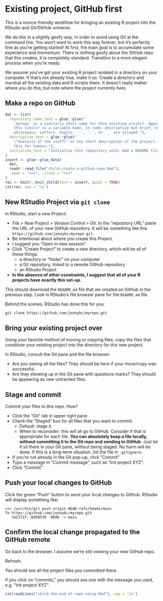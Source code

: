 # Existing project, GitHub first {#existing-github-first}

This is a novice-friendly workflow for bringing an existing R project into the RStudio and Git/GitHub universe.

We do this in a slightly goofy way, in order to avoid using Git at the command line.
You won't want to work this way forever, but it's perfectly fine as you're getting started!
At first, the main goal is to accumulate some experience and momentum.
There is nothing goofy about the GitHub repo that this creates, it is completely standard.
Transition to a more elegant process when you're ready.

We assume you've got your existing R project isolated in a directory on your computer.
If that's not already true, make it so.
Create a directory and marshal all the existing data and R scripts there.
It doesn't really matter where you do this, but note where the project currently lives.

## Make a repo on GitHub

```r
dat <- list(
  repository_name_text = glue::glue("
    `myrepo` or a similarly short name for this existing project. Approach \\
    this similar to a variable name, in code: descriptive but brief, no \\
    whitespace. Letters, digits, `-`, `.`, or `_` are allowed."),
  description_text = glue::glue("
    \"Analysis of the stuff\" or any short description of the project. Write \\
    this for humans."),
  initialize_text = "Initialize this repository with: Add a README file."
)
insert <- glue::glue_data(
  dat,
  readr::read_file("child-create-a-github-repo.Rmd"),
  .open = "<<<", .close = ">>>"
)
res <- knitr::knit_child(text = insert, quiet = TRUE)
cat(res, sep = '\n')
```

## New RStudio Project via `git clone`

In RStudio, start a new Project:

* *File > New Project > Version Control > Git*. In the "repository URL" paste the URL of your new GitHub repository. It will be something like this `https://github.com/jennybc/myrepo.git`.
* Be intentional about where you create this Project.
* I suggest you "Open in new session".
* Click "Create Project" to create a new directory, which will be all of these things:
  - a directory or "folder" on your computer
  - a Git repository, linked to a remote GitHub repository
  - an RStudio Project
* **In the absence of other constraints, I suggest that all of your R projects have exactly this set-up.**

This should download the `README.md` file that we created on GitHub in the previous step.
Look in RStudio's file browser pane for the `README.md` file.

Behind the scenes, RStudio has done this for you:

```console
git clone https://github.com/jennybc/myrepo.git
```

## Bring your existing project over

Using your favorite method of moving or copying files, copy the files that constitute your existing project into the directory for this new project.

In RStudio, consult the Git pane and the file browser.

  * Are you seeing all the files? They should be here if your move/copy was successful.
  * Are they showing up in the Git pane with questions marks? They should be appearing as new untracked files.
  
## Stage and commit

Commit your files to this repo. How?

  * Click the "Git" tab in upper right pane
  * Check the "Staged" box for all files that you want to commit.
    - Default: stage it.
    - When to reconsider: this will all go to GitHub. Consider if that is appropriate for each file. **You can absolutely keep a file locally, without committing it to the Git repo and sending to GitHub**. Just let it sit there in your Git pane, without being staged. No harm will be done. If this is a long-term situation, list the file in `.gitignore`.
  * If you're not already in the Git pop-up, click "Commit"
  * Type a message in "Commit message", such as "Init project XYZ".
  * Click "Commit"

## Push your local changes to GitHub

Click the green "Push" button to send your local changes to GitHub.
RStudio will display something like:

```console
>>> /usr/bin/git push origin HEAD:refs/heads/main
To https://github.com/jennybc/myrepo.git
   3a2171f..6d58539  HEAD -> main
```

## Confirm the local change propagated to the GitHub remote

Go back to the browser.
I assume we're still viewing your new GitHub repo.

Refresh.

You should see all the project files you committed there.

If you click on "commits," you should see one with the message you used, e.g. "Init project XYZ".

```r
cat(readLines("child-the-end-of-repo-setup.Rmd"), sep = '\n')
```
